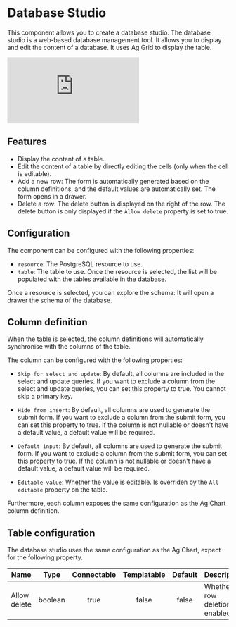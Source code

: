 
# Database Studio

This component allows you to create a database studio. The database studio is a web-based database management tool. It allows you to display and edit the content of a database. It uses Ag Grid to display the table.

<iframe
	style={{ aspectRatio: '16/9' }}
	src="https://www.youtube.com/embed/Fd_0EffVDtw?vq=hd1080"
	title="Database Studio"
	frameBorder="0"
	allow="accelerometer; autoplay; clipboard-write; encrypted-media; gyroscope; picture-in-picture; web-share"
	allowFullScreen
	className="border-2 rounded-xl object-cover w-full dark:border-gray-800"
></iframe>

## Features

- Display the content of a table.
- Edit the content of a table by directly editing the cells (only when the cell is editable).
- Add a new row: The form is automatically generated based on the column definitions, and the default values are automatically set. The form opens in a drawer.
- Delete a row: The delete button is displayed on the right of the row. The delete button is only displayed if the `Allow delete` property is set to true.

## Configuration

The component can be configured with the following properties:

- `resource`: The PostgreSQL resource to use.
- `table`: The table to use. Once the resource is selected, the list will be populated with the tables available in the database.

Once a resource is selected, you can explore the schema: It will open a drawer the schema of the database.

## Column definition

When the table is selected, the column definitions will automatically synchronise with the columns of the table.

The column can be configured with the following properties:

- `Skip for select and update`: By default, all columns are included in the select and update queries. If you want to exclude a column from the select and update queries, you can set this property to true. You cannot skip a primary key.

- `Hide from insert`: By default, all columns are used to generate the submit form. If you want to exclude a column from the submit form, you can set this property to true. If the column is not nullable or doesn't have a default value, a default value will be required.

- `Default input`: By default, all columns are used to generate the submit form. If you want to exclude a column from the submit form, you can set this property to true. If the column is not nullable or doesn't have a default value, a default value will be required.

- `Editable value`: Whether the value is editable. Is overriden by the `All editable` property on the table.

Furthermore, each column exposes the same configuration as the Ag Chart column definition.

<div className="grid grid-cols-2 gap-6 mb-4">
	<DocCard
		title="Ag Grid column definition"
		description="In this guide, learn how to configure the column definitions"
		href="/docs/misc/guides/aggrid_table#column-definition"
	/>
	<DocCard
		title="Ag Grid"
		description="Learn how to use the Ag Grid table"
		href="/docs/apps/app_configuration_settings/aggrid_table"
	/>
</div>

## Table configuration

The database studio uses the same configuration as the Ag Chart, expect for the following property.

| Name         |  Type   | Connectable | Templatable | Default | Description                     |
| ------------ | :-----: | :---------: | :---------: | :-----: | ------------------------------- |
| Allow delete | boolean |    true     |    false    |  false  | Whether row deletion is enabled |

<div className="grid grid-cols-2 gap-6 mb-4">
	<DocCard
		title="Ag Grid"
		description="Learn how to use the Ag Grid table"
		href="/docs/apps/app_configuration_settings/aggrid_table"
	/>
</div>
